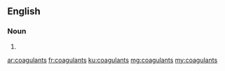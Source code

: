 ==English==

===Noun===
{{head|en}}

# {{plural of|coagulant}}

[[ar:coagulants]]
[[fr:coagulants]]
[[ku:coagulants]]
[[mg:coagulants]]
[[my:coagulants]]
